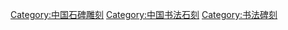 [[Category:中国石碑雕刻|Category:中国石碑雕刻]]
[[Category:中国书法石刻|Category:中国书法石刻]]
[[Category:书法碑刻|Category:书法碑刻]]